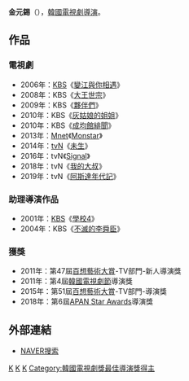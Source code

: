 {{藝人
| 姓名     = 金湲錫
| 類型     = 導演
| 圖片     = 
| 圖片尺寸 = 
| 圖片簡介 = 
| 原名     = 
| 外文名   = 김원석
| 外文     = ko
| 羅馬拼音 = Kim Won Suk
| 英文名   = 
| 綽號     = 
| 其他藝名 = 
| 國籍     = {{ROK}}
| 民族     = 
| 籍貫     = 
| 出生日期 = 
| 出生地點 = 
| 職業     = [[導演|導演]]
| 語言     = [[韓語|韓語]]
| 教育程度 = 
| 出身地   = 
| 出道作   = 
| 出道日期 = 2005年
| 代表作   = 
| 活躍年代 = 
| 經紀公司 = [[Kakao_M|BARAM PICTURES]]
}}

'''金元錫'''（{{lang-ko|'''김원석'''}}），[[韓國|韓國]][[電視劇|電視劇]][[導演|導演]]。

== 作品 ==
=== 電視劇 ===
*2006年：[[韓國放送公社|KBS]]《[[變江與你相遇|變江與你相遇]]》
*2008年：KBS《[[大王世宗|大王世宗]]》
*2009年：KBS《[[夥伴們|夥伴們]]》
*2010年：KBS《[[灰姑娘的姐姐|灰姑娘的姐姐]]》
*2010年：KBS《[[成均館緋聞|成均館緋聞]]》
*2013年：[[Mnet|Mnet]]《[[Monstar|Monstar]]》
*2014年：[[tvN|tvN]]《[[未生|未生]]》
*2016年：tvN《[[Signal_(電視劇)|Signal]]》
*2018年：tvN《[[我的大叔|我的大叔]]》
*2019年：tvN《[[阿斯達年代記|阿斯達年代記]]》

=== 助理導演作品 ===
*2001年：[[韓國放送公社|KBS]]《[[學校4|學校4]]》
*2004年：KBS《[[不滅的李舜臣|不滅的李舜臣]]》

=== 獲獎 ===
*2011年：第47屆[[百想藝術大賞|百想藝術大賞]]-TV部門-新人導演獎
*2011年：第4屆[[韓國電視劇節|韓國電視劇節]]導演獎
*2015年：第51屆[[百想藝術大賞|百想藝術大賞]]-TV部門-導演獎
*2018年：第6屆[[APAN_Star_Awards|APAN Star Awards]]導演獎

== 外部連結 ==
*[http://search.naver.com/search.naver?sm=tab_hty.top&where=nexearch&ie=utf8&query=%EA%B9%80%EC%9B%90%EC%84%9D NAVER搜索] {{Wayback|url=http://search.naver.com/search.naver?sm=tab_hty.top&where=nexearch&ie=utf8&query=%EA%B9%80%EC%9B%90%EC%84%9D |date=20190701015524 }}{{ko}}

{{百想藝術大賞電視部門導演賞}}
[[Category:韓國導演|K]]
[[Category:韓國電視劇導演|K]]
[[Category:金姓|K]]
[[Category:韓國電視劇獎最佳導演獎得主|Category:韓國電視劇獎最佳導演獎得主]]